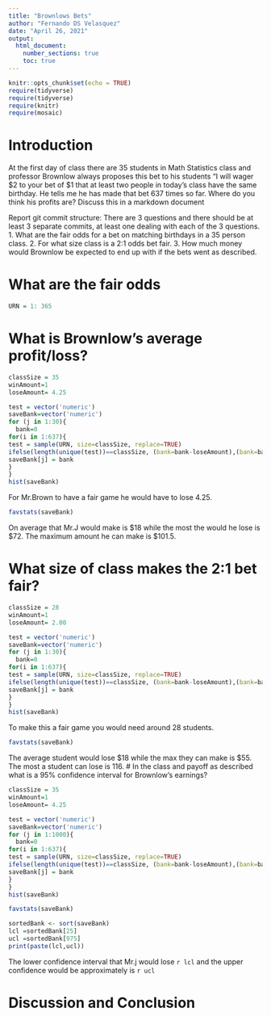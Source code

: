 ```yaml
---
title: "Brownlows Bets"
author: "Fernando DS Velasquez"
date: "April 26, 2021"
output: 
  html_document:
    number_sections: true
    toc: true
---
```


```r
knitr::opts_chunk$set(echo = TRUE)
require(tidyverse)
require(tidyverse)
require(knitr)
require(mosaic)
```


<!-- We recommend you use git branches -- create a separate branch for each major section i.e. Introduction, Methods, Results, Inferential Results, and Discussion and Conclusions - leave the YAML block untouched until the final merge where you put in your own name !-->

# Introduction

<!--In this section you explain what you are trying to show.  Where did the data come from?  What is the research or other question you are trying to answer?!-->

 At the first day of class there are 35 students in Math Statistics class and professor Brownlow always proposes this bet to his students "I will wager $2 to your bet of $1 that at least two people in today's class have  the same birthday.  He tells me he has made that bet 637 times so far. Where do you think his profits are? Discuss this in a markdown document
 
Report git commit structure:
There are 3 questions and there should be at least 3 separate commits, at least one dealing with each of the 3 questions.
1. What are the fair odds for a bet on matching birthdays in a 35 person class.
2. For what size class is a 2:1 odds bet fair.
3. How much money would Brownlow be expected to end up with if the bets went as described.

# What are the fair odds  


<!--Decide on your methods:  In this section explain the approach you will take to attack the issue --- how will you decide on a likely estimate of professor Brownlow's earnings or losses after 637 bets. Also explain how you construct a 95% confidence interval about your estimate of his winnings !-->


```r
URN = 1: 365
```


# What is Brownlow's average profit/loss?

```r
classSize = 35
winAmount=1
loseAmount= 4.25

test = vector('numeric')
saveBank=vector('numeric')
for (j in 1:30){
  bank=0
for(i in 1:637){
test = sample(URN, size=classSize, replace=TRUE)
ifelse(length(unique(test))==classSize, (bank=bank-loseAmount),(bank=bank+winAmount))
saveBank[j] = bank
}
}
hist(saveBank)

```

For Mr.Brown to have a fair game he would have to lose 4.25. 

```r
favstats(saveBank)
``` 
On average that Mr.J would make is $18 while the most the would he lose is $72. The maximum amount he can make is $101.5.

# What size of class makes the 2:1 bet fair?  
<!--Explain and display the results of your method of coming up with the estimate of professor Brownlows betting profits!-->


```r
classSize = 28
winAmount=1
loseAmount= 2.00

test = vector('numeric')
saveBank=vector('numeric')
for (j in 1:30){
  bank=0
for(i in 1:637){
test = sample(URN, size=classSize, replace=TRUE)
ifelse(length(unique(test))==classSize, (bank=bank-loseAmount),(bank=bank+winAmount))
saveBank[j] = bank
}
}
hist(saveBank)

```
  
To make this a fair game you would need around 28 students.  



```r
favstats(saveBank)
```
The average student would lose $18 while the max they can make is $55. The most a student can lose is 116.
# In the class and payoff as described what is a 95% confidence interval for Brownlow's earnings?
  
<!--Explain and display your method of coming up with a 95% confidence interval of  professor Brownlows winnings (or losings)-->


```r
classSize = 35
winAmount=1
loseAmount= 4.25

test = vector('numeric')
saveBank=vector('numeric')
for (j in 1:1000){
  bank=0
for(i in 1:637){
test = sample(URN, size=classSize, replace=TRUE)
ifelse(length(unique(test))==classSize, (bank=bank-loseAmount),(bank=bank+winAmount))
saveBank[j] = bank
}
}
hist(saveBank)

```
```r
favstats(saveBank)
```


```r
sortedBank <- sort(saveBank)
lcl =sortedBank[25]
ucl =sortedBank[975]
print(paste(lcl,ucl))
```
The lower confidence interval that Mr.j would lose `r lcl` and the upper confidence would be approximately is `r ucl`

# Discussion and Conclusion

<!--Discussion and conclusion here.  If professor Brownlow is consistantly making or losing money how could he change his payout so that his profits center on zero?  Also discuss what size his class should be in order to have his current scheme balance at zero profit.!-->

